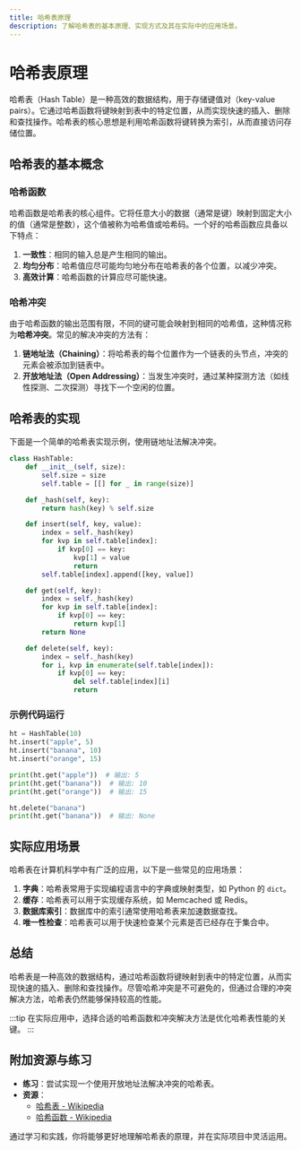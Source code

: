 ```yaml
---
title: 哈希表原理
description: 了解哈希表的基本原理、实现方式及其在实际中的应用场景。
---
```


# 哈希表原理

哈希表（Hash Table）是一种高效的数据结构，用于存储键值对（key-value pairs）。它通过哈希函数将键映射到表中的特定位置，从而实现快速的插入、删除和查找操作。哈希表的核心思想是利用哈希函数将键转换为索引，从而直接访问存储位置。

## 哈希表的基本概念

### 哈希函数

哈希函数是哈希表的核心组件。它将任意大小的数据（通常是键）映射到固定大小的值（通常是整数），这个值被称为哈希值或哈希码。一个好的哈希函数应具备以下特点：

1. **一致性**：相同的输入总是产生相同的输出。
2. **均匀分布**：哈希值应尽可能均匀地分布在哈希表的各个位置，以减少冲突。
3. **高效计算**：哈希函数的计算应尽可能快速。

### 哈希冲突

由于哈希函数的输出范围有限，不同的键可能会映射到相同的哈希值，这种情况称为**哈希冲突**。常见的解决冲突的方法有：

1. **链地址法（Chaining）**：将哈希表的每个位置作为一个链表的头节点，冲突的元素会被添加到链表中。
2. **开放地址法（Open Addressing）**：当发生冲突时，通过某种探测方法（如线性探测、二次探测）寻找下一个空闲的位置。

## 哈希表的实现

下面是一个简单的哈希表实现示例，使用链地址法解决冲突。

```python
class HashTable:
    def __init__(self, size):
        self.size = size
        self.table = [[] for _ in range(size)]

    def _hash(self, key):
        return hash(key) % self.size

    def insert(self, key, value):
        index = self._hash(key)
        for kvp in self.table[index]:
            if kvp[0] == key:
                kvp[1] = value
                return
        self.table[index].append([key, value])

    def get(self, key):
        index = self._hash(key)
        for kvp in self.table[index]:
            if kvp[0] == key:
                return kvp[1]
        return None

    def delete(self, key):
        index = self._hash(key)
        for i, kvp in enumerate(self.table[index]):
            if kvp[0] == key:
                del self.table[index][i]
                return
```

### 示例代码运行

```python
ht = HashTable(10)
ht.insert("apple", 5)
ht.insert("banana", 10)
ht.insert("orange", 15)

print(ht.get("apple"))  # 输出: 5
print(ht.get("banana"))  # 输出: 10
print(ht.get("orange"))  # 输出: 15

ht.delete("banana")
print(ht.get("banana"))  # 输出: None
```

## 实际应用场景

哈希表在计算机科学中有广泛的应用，以下是一些常见的应用场景：

1. **字典**：哈希表常用于实现编程语言中的字典或映射类型，如 Python 的 `dict`。
2. **缓存**：哈希表可以用于实现缓存系统，如 Memcached 或 Redis。
3. **数据库索引**：数据库中的索引通常使用哈希表来加速数据查找。
4. **唯一性检查**：哈希表可以用于快速检查某个元素是否已经存在于集合中。

## 总结

哈希表是一种高效的数据结构，通过哈希函数将键映射到表中的特定位置，从而实现快速的插入、删除和查找操作。尽管哈希冲突是不可避免的，但通过合理的冲突解决方法，哈希表仍然能够保持较高的性能。

:::tip
在实际应用中，选择合适的哈希函数和冲突解决方法是优化哈希表性能的关键。
:::

## 附加资源与练习

- **练习**：尝试实现一个使用开放地址法解决冲突的哈希表。
- **资源**：
  - [哈希表 - Wikipedia](https://en.wikipedia.org/wiki/Hash_table)
  - [哈希函数 - Wikipedia](https://en.wikipedia.org/wiki/Hash_function)

通过学习和实践，你将能够更好地理解哈希表的原理，并在实际项目中灵活运用。